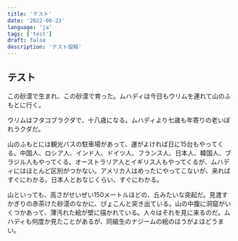 ```yaml
---
title: 'テスト'
date: '2022-08-23'
language: 'ja'
tags: ['test']
draft: false
description: 'テスト投稿'
---
```


## テスト

この砂漠で生まれ、この砂漠で育った。ムハディは今日もウリムを連れて山のふもとに行く。

ウリムはフタコブラクダで、十八歳になる。ムハディより七歳も年寄りの老いぼれラクダだ。

山のふもとには観光バスの駐車場があって、運がよければ日に15台もやってくる。中国人、ロシア人、インド人、ドイツ人、フランス人、日本人、韓国人、ブラジル人もやってくる。オーストラリア人とイギリス人もやってくるが、ムハディにはほとんど区別がつかない。アメリカ人はめったにやってこないが、来ればすぐにわかる。日本人とおなじくらい、すぐにわかる。

山といっても、高さがせいぜい150メートルほどの、丘みたいな突起だ。見渡すかぎりの赤茶けた砂漠のなかに、ぴょこんと突き出ている。山の中腹に洞窟がいくつかあって、薄汚れた絵が壁に描かれている。人々はそれを見に来るのだ。ムハディも何度か見たことがあるが、同級生のナジームの絵のほうがよほどうまい。
